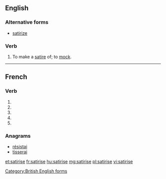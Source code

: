{{also|satirisé}}
==English==

===Alternative forms===
* [[satirize]]

===Verb===
{{en-verb|satiris}}

# To make a [[satire]] of; to [[mock]].

[[Category:British English forms]]

----

==French==

===Verb===
{{fr-verb-form}}

# {{inflection of|satiriser||1|s|pres|indc|lang=fr}}
# {{inflection of|satiriser||3|s|pres|indc|lang=fr}}
# {{inflection of|satiriser||1|s|pres|subj|lang=fr}}
# {{inflection of|satiriser||3|s|pres|subj|lang=fr}}
# {{inflection of|satiriser||2|s|impr|lang=fr}}

===Anagrams===
* [[résistai#French|résistai]]
* [[tisserai#French|tisserai]]

[[et:satirise]]
[[fr:satirise]]
[[hu:satirise]]
[[mg:satirise]]
[[pl:satirise]]
[[vi:satirise]]